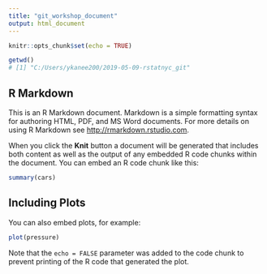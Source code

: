 ```yaml
---
title: "git_workshop_document"
output: html_document
---
```


```r
knitr::opts_chunk$set(echo = TRUE)

getwd()
# [1] "C:/Users/ykanee200/2019-05-09-rstatnyc_git"


```

## R Markdown

This is an R Markdown document. Markdown is a simple formatting syntax for authoring HTML, PDF, and MS Word documents. For more details on using R Markdown see <http://rmarkdown.rstudio.com>.

When you click the **Knit** button a document will be generated that includes both content as well as the output of any embedded R code chunks within the document. You can embed an R code chunk like this:

```r
summary(cars)
```

## Including Plots

You can also embed plots, for example:

```r
plot(pressure)
```

Note that the `echo = FALSE` parameter was added to the code chunk to prevent printing of the R code that generated the plot.
